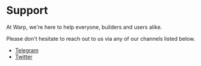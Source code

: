 
# Support

At Warp, we're here to help everyone, builders and users alike.

Please don't hesitate to reach out to us via any of our channels listed below.

- [Telegram](https://t.me/inkonchain)
- [Twitter](https://x.com/WarpOnChain)
